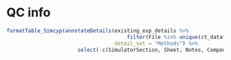 
# QC info

```r

formatTable_Simcyp(annotateDetails(existing_exp_details %>% 
                                       filter(File %in% unique(ct_dataframe$File)), 
                                   detail_set = "Methods") %>% 
                       select(-c(SimulatorSection, Sheet, Notes, CompoundID, Compound)))


```


